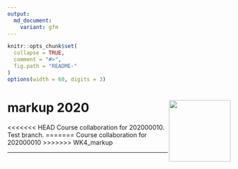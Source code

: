 ```yaml
---
output:
  md_document:
    variant: gfm
---
```


<!-- README.md is generated from README.Rmd. Please edit that file -->

```r
knitr::opts_chunk$set(
  collapse = TRUE,
  comment = "#>",
  fig.path = "README-"
)
options(width = 60, digits = 3)
```

# markup 2020 <a href='https://github.com/gerkovink/markup2020'><img src='markup_sticker_SMALL.png' align="right" height="139" /></a>

<<<<<<< HEAD
Course collaboration for 202000010. Test branch. 
=======
Course collaboration for 202000010
>>>>>>> WK4_markup

---

